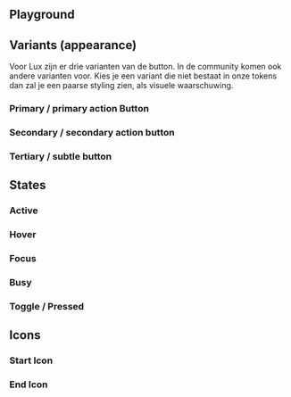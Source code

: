 
<Meta of={ButtonStories} />

<IncludeDocumentation
  component="Utrecht Button"
  url="https://nl-design-system.github.io/utrecht/storybook-css/index.html?path=/docs/css-button--docs"
  markdown={markdown}
/>

## Playground

<Canvas of={ButtonStories.Playground} />
<Controls of={ButtonStories.Playground} />

## Variants (appearance)

Voor Lux zijn er drie varianten van de button. In de community komen ook andere varianten voor. Kies je een variant die
niet bestaat in onze tokens dan zal je een paarse styling zien, als visuele waarschuwing.

### Primary / primary action Button

<Description of={ButtonStories.Primary} />
<Canvas of={ButtonStories.Primary} />

### Secondary / secondary action button

<Description of={ButtonStories.Secondary} />
<Canvas of={ButtonStories.Secondary} />

### Tertiary / subtle button

<Description of={ButtonStories.Tertiary} />
<Canvas of={ButtonStories.Tertiary} />

## States

### Active

<Description of={ButtonStories.Active} />
<Canvas of={ButtonStories.Active} sourceState="none" />

### Hover

<Description of={ButtonStories.Hover} />
<Canvas of={ButtonStories.Hover} sourceState="none" />

### Focus

<Description of={ButtonStories.Focus} />
<Canvas of={ButtonStories.Focus} sourceState="none" />

### Busy

<Description of={ButtonStories.Busy} />
<Canvas of={ButtonStories.Busy} sourceState="hidden" />

### Toggle / Pressed

<Description of={ButtonStories.Toggle} />
<Canvas of={ButtonStories.Toggle} sourceState="hidden" />

## Icons

### Start Icon

<Description of={ButtonStories.WithStartIcon} />
<Canvas of={ButtonStories.WithStartIcon} sourceState="hidden" />

### End Icon

<Description of={ButtonStories.WithEndIcon} />
<Canvas of={ButtonStories.WithEndIcon} sourceState="hidden" />
